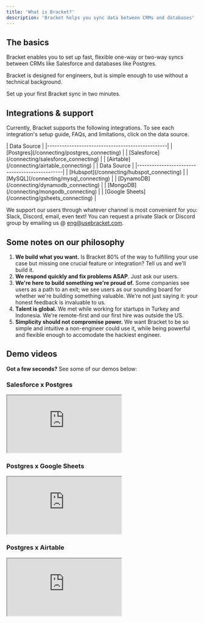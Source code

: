 ```yaml
---
title: 'What is Bracket?'
description: 'Bracket helps you sync data between CRMs and databases'
---
```


## The basics

Bracket enables you to set up fast, flexible one-way or two-way syncs between CRMs like Salesforce and databases like Postgres.

Bracket is designed for engineers, but is simple enough to use without a technical background.

<Card title="Get started here" icon="link" iconType="duotone" href="/quickstart">
  Set up your first Bracket sync in two minutes.
</Card>

## Integrations & support

Currently, Bracket supports the following integrations. To see each integration's setup guide, FAQs, and limitations, click on the data source.

<Tabs>
  <Tab title="Live">
| Data Source                                     |
|-------------------------------------------------|
| [Postgres](/connecting/postgres_connecting)     |
| [Salesforce](/connecting/salesforce_connecting) |
| [Airtable](/connecting/airtable_connecting)     |
  </Tab>
  <Tab title="Public beta">
| Data Source                                   |
|-----------------------------------------------|
| [Hubspot](/connecting/hubspot_connecting)     |
| [MySQL](/connecting/mysql_connecting)         |
| [DynamoDB](/connecting/dynamodb_connecting)   |
| [MongoDB](/connecting/mongodb_connecting)    |
| [Google Sheets](/connecting/gsheets_connecting) |
  </Tab>
</Tabs>


We support our users through whatever channel is most convenient for you: Slack, Discord, email, even text! You can request a private Slack or Discord group by emailing us @ eng@usebracket.com.

## Some notes on our philosophy

1. **We build what you want.** Is Bracket 80% of the way to fulfilling your use case but missing one crucial feature or integration? Tell us and we'll build it.
2. **We respond quickly and fix problems ASAP**. Just ask our users.
3. **We're here to build something we're proud of.** Some companies see users as a path to an exit; we see users as our sounding board for whether we're building something valuable. We're not just saying it: your honest feedback is invaluable to us.
4. **Talent is global.** We met while working for startups in Turkey and Indonesia. We're remote-first and our first hire was outside the US.
5. **Simplicity should not compromise power.** We want Bracket to be so simple and intuitive a non-engineer could use it, while being powerful and flexible enough to accomodate the hackiest engineer.

## Demo videos

**Got a few seconds?** See some of our demos below:

### Salesforce x Postgres

<Example resizable>
  <iframe
    class="w-full aspect-video rounded-lg shadow-lg"
    src="https://www.youtube.com/embed/sRkaAa667T0?si=yIGCwxHtinj6piRb"
  ></iframe>
</Example>

### Postgres x Google Sheets

<Example resizable>
  <iframe
    class="w-full aspect-video rounded-lg shadow-lg"
    src="https://www.youtube.com/embed/8_BUNTZ2khc?si=kSMgXYMgPlxzRJ3Q"
  ></iframe>
</Example>

### Postgres x Airtable

<Example resizable>
  <iframe
    class="w-full aspect-video rounded-lg shadow-lg"
    src="https://www.youtube.com/embed/Fv4QD7JMYqY?si=pstCwC6DXA4imGrb"
  ></iframe>
</Example>
